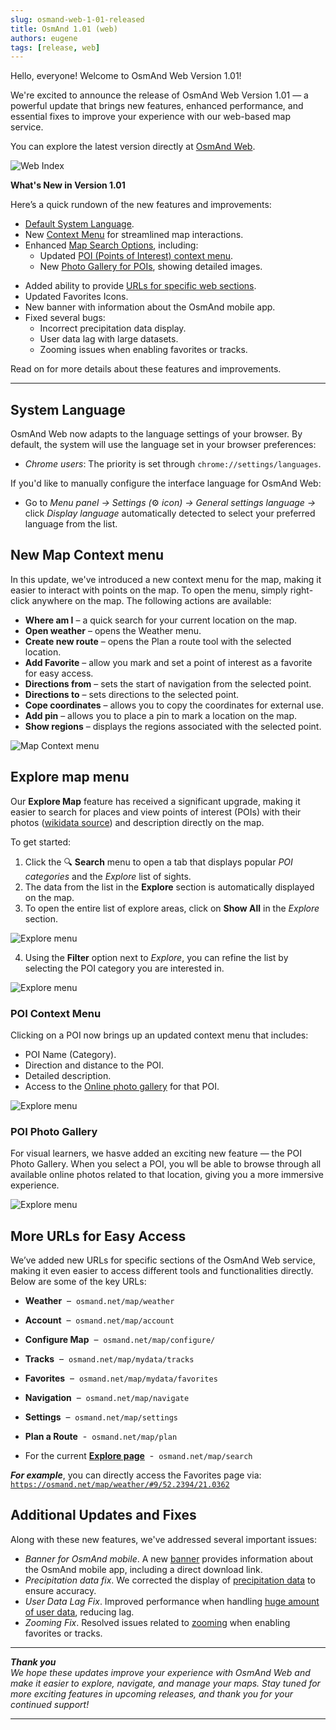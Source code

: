 ```yaml
---
slug: osmand-web-1-01-released
title: OsmAnd 1.01 (web)
authors: eugene
tags: [release, web]
---
```


Hello, everyone! Welcome to OsmAnd Web Version 1.01!

We're excited to announce the release of OsmAnd Web Version 1.01 — a powerful update that brings new features, enhanced performance, and essential fixes to improve your experience with our web-based map service.

You can explore the latest version directly at [OsmAnd Web](https://osmand.net/map). 

![Web Index](./img/web-index.png)



<!--truncate-->

**What's New in Version 1.01**

Here’s a quick rundown of the new features and improvements:

- [Default System Language](#system-language).
- New [Context Menu](#new-map-context-menu) for streamlined map interactions.
- Enhanced [Map Search Options](#explore-map-menu), including:
  - Updated [POI (Points of Interest) context menu](#poi-context-menu).
  - New [Photo Gallery for POIs](#poi-photo-gallery), showing detailed images.
<!--- Display of [Wikimedia images](#wikimedia-images) on the map (in testing).-->
- Added ability to provide [URLs for specific web sections](#more-urls-for-easy-access).
- Updated Favorites Icons.
- New banner with information about the OsmAnd mobile app.
- Fixed several bugs:
  - Incorrect precipitation data display.
  - User data lag with large datasets.
  - Zooming issues when enabling favorites or tracks.

Read on for more details about these features and improvements.

_______________

## System Language

OsmAnd Web now adapts to the language settings of your browser. By default, the system will use the language set in your browser preferences:

- *Chrome users*: The priority is set through `chrome://settings/languages`.

If you'd like to manually configure the interface language for OsmAnd Web:

- Go to *Menu panel →* *Settings (*⚙ *icon)* *→ General settings language →* click *Display language* automatically detected to select your preferred language from the list.


## New Map Context menu

In this update, we've introduced a new context menu for the map, making it easier to interact with points on the map. To open the menu, simply right-click anywhere on the map. The following actions are available:

- **Where am I** – a quick search for your current location on the map.
- **Open weather** – opens the Weather menu.
- **Create new route** – opens the Plan a route tool with the selected location.
- **Add Favorite** – allow you mark and set a point of interest as a favorite for easy access.
- **Directions from** – sets the start of navigation from the selected point.
- **Directions to** – sets directions to the selected point.
- **Cope coordinates** – allows you to copy the coordinates for external use.
- **Add pin** – allows you to place a pin to mark a location on the map.
- **Show regions** – displays the regions associated with the selected point.

![Map Context menu](./img/map_context_menu.png)


## Explore map menu

Our **Explore Map** feature has received a significant upgrade, making it easier to search for places and view points of interest (POIs) with their photos ([wikidata source](https://www.wikidata.org/)) and description directly on the map.  

To get started:

1. Click the 🔍 **Search** menu to open a tab that displays popular *POI categories* and the *Explore* list of sights.
2. The data from the list in the **Explore** section is automatically displayed on the map.
3. To open the entire list of explore areas, click on **Show All** in the *Explore* section.

![Explore menu](./img/explore.png)

4. Using the **Filter** option next to *Explore*, you can refine the list by selecting the POI category you are interested in.

![Explore menu](./img/explore_cat.png)


### POI Context Menu

Clicking on a POI now brings up an updated context menu that includes:

- POI Name (Category).
- Direction and distance to the POI.
- Detailed description.
- Access to the [Online photo gallery](#poi-photo-gallery) for that POI.

![Explore menu](./img/poi_context.png)


### POI Photo Gallery

For visual learners, we hasve added an exciting new feature — the POI Photo Gallery. When you select a POI, you wll be able to browse through all available online photos related to that location, giving you a more immersive experience.

![Explore menu](./img/poi_photo.png)

<!--
## Wikimedia Images

:::note
This is a test version for developers.
:::

Added the feature to display Wikimedia images on the map.

![Explore menu](./img/wiki_photos.png)
-->

## More URLs for Easy Access

We’ve added new URLs for specific sections of the OsmAnd Web service, making it even easier to access different tools and functionalities directly. Below are some of the key URLs:

- **Weather**&nbsp; – &nbsp;`osmand.net/map/weather`

- **Account**&nbsp; – &nbsp;`osmand.net/map/account`

- **Configure Map**&nbsp; – &nbsp;`osmand.net/map/configure/`

- **Tracks**&nbsp; – &nbsp;`osmand.net/map/mydata/tracks`

- **Favorites**&nbsp; – &nbsp;`osmand.net/map/mydata/favorites`

- **Navigation**&nbsp; – &nbsp;`osmand.net/map/navigate`

- **Settings**&nbsp; – &nbsp;`osmand.net/map/settings`

- **Plan a Route**&nbsp; - &nbsp;`osmand.net/map/plan`

- For the current [**Explore page**](#explore-map-menu)&nbsp; - &nbsp;`osmand.net/map/search`


***For example***, you can directly access the Favorites page via:  
    [`https://osmand.net/map/weather/#9/52.2394/21.0362`](https://osmand.net/map/weather/#9/52.2394/21.0362)


## Additional Updates and Fixes

Along with these new features, we've addressed several important issues:

- *Banner for OsmAnd mobile*. A new [banner](https://github.com/osmandapp/OsmAnd/issues/18825) provides information about the OsmAnd mobile app, including a direct download link.
- *Precipitation data fix*. We corrected the display of [precipitation data](https://github.com/osmandapp/OsmAnd-Issues/issues/2578) to ensure accuracy.
- *User Data Lag Fix*. Improved performance when handling [huge amount of user data](https://github.com/osmandapp/web/issues/384), reducing lag.
- *Zooming Fix*. Resolved issues related to [zooming](https://github.com/osmandapp/web/issues/246) when enabling favorites or tracks.

________________________________________

***Thank you***  
*We hope these updates improve your experience with OsmAnd Web and make it easier to explore, navigate, and manage your maps. Stay tuned for more exciting features in upcoming releases, and thank you for your continued support!*

________________________________________

<LinksSocial/>
<LinksTelegram/>

